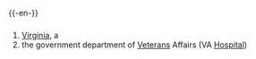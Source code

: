 {{-en-}}

==={{Abbreviation}}===
#[[Virginia]], a {{USstate}}
# the government department of [[Veteran]]s Affairs (VA [[Hospital]])